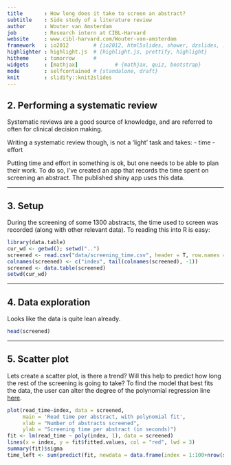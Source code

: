 ```yaml
---
title       : How long does it take to screen an abstract?
subtitle    : Side study of a literature review
author      : Wouter van Amsterdam
job         : Research intern at CIBL-Harvard
website     : www.cibl-harvard.com/Wouter-van-amsterdam
framework   : io2012        # {io2012, html5slides, shower, dzslides, ...}
highlighter : highlight.js  # {highlight.js, prettify, highlight}
hitheme     : tomorrow      # 
widgets     : [mathjax]            # {mathjax, quiz, bootstrap}
mode        : selfcontained # {standalone, draft}
knit        : slidify::knit2slides
---
```


## 2. Performing a systematic review

Systematic reviews are a good source of knowledge, and are referred to often 
for clinical decision making. 

Writing a systematic review though, is not a 'light' task and takes:
- time
- effort

Putting time and effort in something is ok, but one needs to be able to plan
 their work. To do so, I've created an app that records the time spent on 
 screening an abstract. The published shiny app uses this data.

---


## 3. Setup

During the screening of some 1300 abstracts, the time used to screen was 
recorded (along with other relevant data). To reading this into R is easy:

```r
library(data.table)
cur_wd <- getwd(); setwd("..")
screened <- read.csv("data/screening_time.csv", header = T, row.names = NULL)
colnames(screened) <- c("index", tail(colnames(screened), -1))
screened <- data.table(screened)
setwd(cur_wd)
```


---


## 4. Data exploration

Looks like the data is quite lean already.

```r
head(screened)
```


---


## 5. Scatter plot


Lets create a scatter plot, is there a trend? Will this help to predict how long 
the rest of the screening is going to take? To find the model that best fits 
the data, the user can alter the degree of the polynomial regression line  [here](https://vanamsterdam.shinyapps.io/abstract_sreening_time/).

```r
plot(read_time~index, data = screened, 
     main = 'Read time per abstract, with polynomial fit',
     xlab = "Number of abstracts screened",
     ylab = "Screening time per abstract (in seconds)")
fit <- lm(read_time ~ poly(index, 1), data = screened)
lines(x = index, y = fit$fitted.values, col = "red", lwd = 3)
summary(fit)$sigma
time_left <- sum(predict(fit, newdata = data.frame(index = 1:100+nrow(screened))))/60
```
